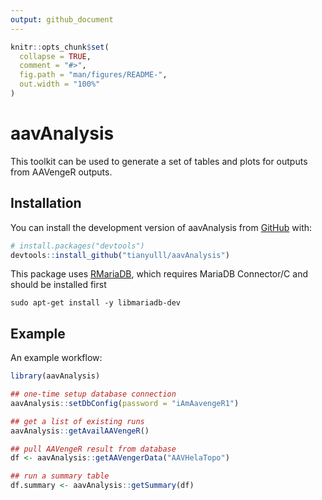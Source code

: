 ```yaml
---
output: github_document
---
```


<!-- README.md is generated from README.Rmd. Please edit that file -->

```r
knitr::opts_chunk$set(
  collapse = TRUE,
  comment = "#>",
  fig.path = "man/figures/README-",
  out.width = "100%"
)
```

# aavAnalysis

<!-- badges: start -->
<!-- badges: end -->

This toolkit can be used to generate a set of tables and plots for outputs from AAVengeR outputs.

## Installation

You can install the development version of aavAnalysis from [GitHub](https://github.com/) with:

``` r
# install.packages("devtools")
devtools::install_github("tianyulll/aavAnalysis")
```

This package uses [RMariaDB](https://github.com/r-dbi/RMariaDB?tab=readme-ov-file), which requires MariaDB Connector/C and should be installed first

```
sudo apt-get install -y libmariadb-dev
```

## Example

An example workflow:

``` r
library(aavAnalysis)

## one-time setup database connection
aavAnalysis::setDbConfig(password = "iAmAavengeR1")

## get a list of existing runs
aavAnalysis::getAvailAAVengeR()

## pull AAVengeR result from database
df <- aavAnalysis::getAAVengerData("AAVHelaTopo")

## run a summary table
df.summary <- aavAnalysis::getSummary(df)
```
